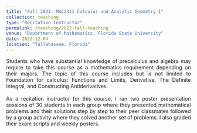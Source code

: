 ```yaml
---
title: "Fall 2022: MAC2311 Calculus and Analytic Geometry I"
collection: teaching
type: "Recitation Instructor"
permalink: /teaching/2022-fall-teaching
venue: "Department of Mathematics, Florida State University"
date: 2022-12-04
location: "Tallahassee, Florida"
---  
```


<script async src="https://pagead2.googlesyndication.com/pagead/js/adsbygoogle.js?client=ca-pub-6878992848042528"
     crossorigin="anonymous"></script>  


<div style="text-align: justify">
Students who have substantial knowledge of precalculus and algebra may require to take this course as a mathematics requirement depending on their majors. The topic of this course includes but is not limited to Foundation for calculus: Functions and Limits, Derivative, The Definite Integral, and Constructing Antiderivatives.<br>
<br>
As a recitation instructor for this course, I ran two poster presentation sessions of 30 students in each group where they presented mathematical problems and their solutions step by step to their peer classmates followed by a group activity where they solved another set of problems. I also graded their exam scripts and weekly posters.
</div>